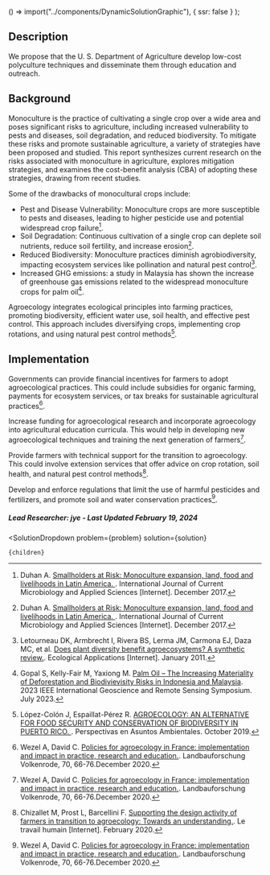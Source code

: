 

  () => import("../components/DynamicSolutionGraphic"),
  { ssr: false }
);


## Description

We propose that the U. S. Department of Agriculture develop low-cost polyculture techniques and disseminate them through education and outreach.

## Background

Monoculture is the practice of cultivating a single crop over a wide area and poses significant risks to agriculture, including increased vulnerability to pests and diseases, soil degradation, and reduced biodiversity. To mitigate these risks and promote sustainable agriculture, a variety of strategies have been proposed and studied. This report synthesizes current research on the risks associated with monoculture in agriculture, explores mitigation strategies, and examines the cost-benefit analysis (CBA) of adopting these strategies, drawing from recent studies.

Some of the drawbacks of monocultural crops include:

- Pest and Disease Vulnerability: Monoculture crops are more susceptible to pests and diseases, leading to higher pesticide use and potential widespread crop failure[^"1"].
- Soil Degradation: Continuous cultivation of a single crop can deplete soil nutrients, reduce soil fertility, and increase erosion[^"1"].
- Reduced Biodiversity: Monoculture practices diminish agrobiodiversity, impacting ecosystem services like pollination and natural pest control[^"3"].
- Increased GHG emissions: a study in Malaysia has shown the increase of greenhouse gas emissions related to the widespread monoculture crops for palm oil[^"4"].

Agroecology integrates ecological principles into farming practices, promoting biodiversity, efficient water use, soil health, and effective pest control. This approach includes diversifying crops, implementing crop rotations, and using natural pest control methods[^"5"].

## Implementation

Governments can provide financial incentives for farmers to adopt agroecological practices. This could include subsidies for organic farming, payments for ecosystem services, or tax breaks for sustainable agricultural practices[^"6"].

Increase funding for agroecological research and incorporate agroecology into agricultural education curricula. This would help in developing new agroecological techniques and training the next generation of farmers[^"6"].

Provide farmers with technical support for the transition to agroecology. This could involve extension services that offer advice on crop rotation, soil health, and natural pest control methods[^"7"].

Develop and enforce regulations that limit the use of harmful pesticides and fertilizers, and promote soil and water conservation practices[^"6"].

##### Lead Researcher: jye - Last Updated February 19, 2024

[^"1"]: Duhan A. [Smallholders at Risk: Monoculture expansion, land, food and livelihoods in Latin America. ](https://oxfamilibrary.openrepository.com/bitstream/10546/315896/1/bp180-smallholders-at-risk-land-food-latin-america-230414-en.pdf). International Journal of Current Microbiology and Applied Sciences [Internet]. December 2017.
[^"2"]: Duhan A. [Risks Related with Food Grain Crops-A Case Study of Haryana, India. ](https://www.ijcmas.com/abstractview.php?ID=5903&vol=6-12-2017&SNo=461). International Journal of Current Microbiology and Applied Sciences [Internet]. December 2017.
[^"3"]: Letourneau DK, Armbrecht I, Rivera BS, Lerma JM, Carmona EJ, Daza MC, et al. [Does plant diversity benefit agroecosystems? A synthetic review.](https://esajournals.onlinelibrary.wiley.com/doi/10.1890/09-2026.1). Ecological Applications [Internet]. January 2011.
[^"4"]: Gopal S, Kelly-Fair M, Yaxiong M. [Palm Oil – The Increasing Materiality of Deforestation and Biodivievisity Risks in Indonesia and Malaysia](https://ieeexplore.ieee.org/document/10282181). 2023 IEEE International Geoscience and Remote Sensing Symposium. July 2023. 
[^"5"]: López-Colón J, Espaillat-Pérez R.  [AGROECOLOGY: AN ALTERNATIVE FOR FOOD SECURITY AND CONSERVATION OF BIODIVERSITY IN PUERTO RICO. ](https://documento.uagm.edu/cupey/perspectivas/p_perspectivas_7_2020_29-42.pdf). Perspectivas en Asuntos Ambientales. October 2019.
[^"6"]: Wezel A, David C. [Policies for agroecology in France: implementation and impact in practice, research and education.](10.3220/LBF1608660604000). Landbauforschung Volkenrode, 70, 66-76.December 2020.
[^"7"]: Chizallet M, Prost L, Barcellini F. [Supporting the design activity of farmers in transition to agroecology: Towards an understanding.](10.3917/th.831.0033). Le travail humain [Internet]. February 2020.


  <SolutionDropdown 
    problem={problem} 
    solution={solution}
  >
    {children}
  </SolutionDropdown>
